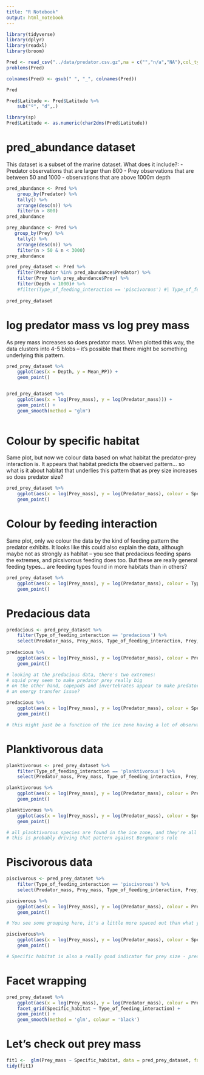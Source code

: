 ```yaml
---
title: "R Notebook"
output: html_notebook
---
```


```r
library(tidyverse)
library(dplyr)
library(readxl)
library(broom)
```

```r
Pred <- read_csv("../data/predator.csv.gz",na = c("","n/a","NA"),col_types = cols(`SD PP`=col_double()))
problems(Pred)
```

```r
colnames(Pred) <- gsub(" ", "_", colnames(Pred))
```


```r
Pred 

Pred$Latitude <- Pred$Latitude %>% 
    sub("º", "d",.)

library(sp)
Pred$Latitude <- as.numeric(char2dms(Pred$Latitude))

```
# pred_abundance dataset 

This dataset is a subset of the marine dataset. What does it include?: 
- Predator observations that are larger than 800
- Prey observations that are between 50 and 1000
- observations that are above 1000m depth
```r
pred_abundance <- Pred %>% 
    group_by(Predator) %>% 
    tally() %>% 
    arrange(desc(n)) %>% 
    filter(n > 800)
pred_abundance

prey_abundance <- Pred %>% 
   group_by(Prey) %>% 
    tally() %>% 
    arrange(desc(n)) %>% 
    filter(n > 50 & n < 3000)
prey_abundance

pred_prey_dataset <- Pred %>%
    filter(Predator %in% pred_abundance$Predator) %>%
    filter(Prey %in% prey_abundance$Prey) %>%
    filter(Depth < 1000)# %>%
    #filter(Type_of_feeding_interaction == 'piscivorous') #| Type_of_feeding_interaction == 'planktivorous')
    
pred_prey_dataset


```

# log predator mass vs log prey mass

As prey mass increases so does predator mass. When plotted this way, the data clusters into 4-5 blobs -- it's possible that there might be something underlying this pattern. 

```r
pred_prey_dataset %>% 
    ggplot(aes(x = Depth, y = Mean_PP)) +
    geom_point()


pred_prey_dataset %>% 
    ggplot(aes(x = log(Prey_mass), y = log(Predator_mass))) +
    geom_point() +
    geom_smooth(method = "glm")
  

```

# Colour by specific habitat

Same plot, but now we colour data based on what habitat the predator-prey interaction is. 
It appears that habitat predicts the observed pattern... so what is it about habitat that underlies this pattern that as prey size increases so does predator size?
```r
pred_prey_dataset %>% 
    ggplot(aes(x = log(Prey_mass), y = log(Predator_mass), colour = Specific_habitat)) +
    geom_point() 
```
# Colour by feeding interaction

Same plot, only we colour the data by the kind of feeding pattern the predator exhibits. 
It looks like this could also explain the data, although maybe not as strongly as habitat -- you see that predacious feeding spans the extremes, and picsivorous feeding does too. But these are really general feeding types... are feeding types found in more habitats than in others? 

```r
pred_prey_dataset %>% 
    ggplot(aes(x = log(Prey_mass), y = log(Predator_mass), colour = Type_of_feeding_interaction)) +
    geom_point() 
```

# Predacious data

```r

predacious <- pred_prey_dataset %>% 
    filter(Type_of_feeding_interaction == 'predacious') %>% 
    select(Predator_mass, Prey_mass, Type_of_feeding_interaction, Prey, Specific_habitat) 
   
predacious %>% 
    ggplot(aes(x = log(Prey_mass), y = log(Predator_mass), colour = Prey)) +
    geom_point()

# looking at the predacious data, there's two extremes:
# squid prey seem to make predator prey really big
# on the other hand, copepods and invertebrates appear to make predators really small
# an energy transfer issue? 

predacious %>% 
    ggplot(aes(x = log(Prey_mass), y = log(Predator_mass), colour = Specific_habitat)) +
    geom_point() 

# this might just be a function of the ice zone having a lot of observations, but being in the ice zone or nearshore makes you small, while living in the shelf makes you large

```

# Planktivorous data
 
```r
planktivorous <- pred_prey_dataset %>% 
    filter(Type_of_feeding_interaction == 'planktivorous') %>% 
    select(Predator_mass, Prey_mass, Type_of_feeding_interaction, Prey, Specific_habitat)

planktivorous %>% 
    ggplot(aes(x = log(Prey_mass), y = log(Predator_mass), colour = Prey)) +
    geom_point() 

planktivorous %>% 
    ggplot(aes(x = log(Prey_mass), y = log(Predator_mass), colour = Specific_habitat)) +
    geom_point()

# all planktivorous species are found in the ice zone, and they're all really small
# this is probably driving that pattern against Bergmann's rule 

```

# Piscivorous data

```r
piscivorous <- pred_prey_dataset %>% 
    filter(Type_of_feeding_interaction == 'piscivorous') %>% 
    select(Predator_mass, Prey_mass, Type_of_feeding_interaction, Prey, Specific_habitat) 

piscivorous %>% 
    ggplot(aes(x = log(Prey_mass), y = log(Predator_mass), colour = Prey)) +
    geom_point()

# You see some grouping here, it's a little more spaced out than what you saw for predacious, but there is definitely some grouping

piscivorous%>% 
    ggplot(aes(x = log(Prey_mass), y = log(Predator_mass), colour = Specific_habitat)) +
    geom_point()

# Specific habitat is also a really good indicator for prey size - predator size
```

# Facet wrapping

```r
pred_prey_dataset %>% 
    ggplot(aes(x = log(Prey_mass), y = log(Predator_mass), colour = Prey)) +
    facet_grid(Specific_habitat ~ Type_of_feeding_interaction) +
    geom_point() +
    geom_smooth(method = 'glm', colour = 'black')
```






# Let's check out prey mass

```r
fit1 <-  glm(Prey_mass ~ Specific_habitat, data = pred_prey_dataset, family = gaussian)
tidy(fit1)

```












